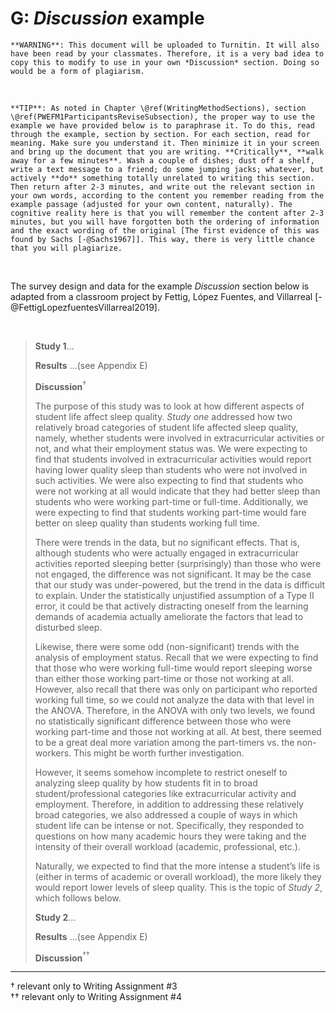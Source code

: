 # G: *Discussion* example {-}

```block2
**WARNING**: This document will be uploaded to Turnitin. It will also have been read by your classmates. Therefore, it is a very bad idea to copy this to modify to use in your own *Discussion* section. Doing so would be a form of plagiarism. 
```

<br/>

```block2
**TIP**: As noted in Chapter \@ref(WritingMethodSections), section \@ref(PWEFM1ParticipantsReviseSubsection), the proper way to use the example we have provided below is to paraphrase it. To do this, read through the example, section by section. For each section, read for meaning. Make sure you understand it. Then minimize it in your screen and bring up the document that you are writing. **Critically**, **walk away for a few minutes**. Wash a couple of dishes; dust off a shelf, write a text message to a friend; do some jumping jacks; whatever, but actively **do** something totally unrelated to writing this section. Then return after 2-3 minutes, and write out the relevant section in your own words, according to the content you remember reading from the example passage (adjusted for your own content, naturally). The cognitive reality here is that you will remember the content after 2-3 minutes, but you will have forgotten both the ordering of information and the exact wording of the original [The first evidence of this was found by Sachs [-@Sachs1967]]. This way, there is very little chance that you will plagiarize.
```

<br/>

The survey design and data for the example *Discussion* section below is adapted from a classroom project by Fettig, López Fuentes, and Villarreal [-@FettigLopezfuentesVillarreal2019].

<br/>

>**Study 1**...
>
>**Results** ...(see Appendix E)  
>
>**Discussion**$^{\dagger}$
>
>The purpose of this study was to look at how different aspects of student life affect sleep quality. *Study one* addressed how two relatively broad categories of student life affected sleep quality, namely, whether students were involved in extracurricular activities or not, and what their employment status was. We were expecting to find that students involved in extracurricular activities would report having lower quality sleep than students who were not involved in such activities. We were also expecting to find that students who were not working at all would indicate that they had better sleep than students who were working part-time or full-time. Additionally, we were expecting to find that students working part-time would fare better on sleep quality than students working full time.
>
>There were trends in the data, but no significant effects. That is, although students who were actually engaged in extracurricular activities reported sleeping better (surprisingly) than those who were not engaged, the difference was not significant. It may be the case that our study was under-powered, but the trend in the data is difficult to explain. Under the statistically unjustified assumption of a Type II error, it could be that actively distracting oneself from the learning demands of academia actually ameliorate the factors that lead to disturbed sleep.
>
>Likewise, there were some odd (non-significant) trends with the analysis of employment status. Recall that we were expecting to find that those who were working full-time would report sleeping worse than either those working part-time or those not working at all. However, also recall that there was only on participant who reported working full time, so we could not analyze the data with that level in the ANOVA. Therefore, in the ANOVA with only two levels, we found no statistically significant difference between those who were working part-time and those not working at all. At best, there seemed to be a great deal more variation among the part-timers vs. the non-workers. This might be worth further investigation.
>
>However, it seems somehow incomplete to restrict oneself to analyzing sleep quality by how students fit in to broad student/professional categories like extracurricular activity and employment. Therefore, in addition to addressing these relatively broad categories, we also addressed a couple of ways in which student life can be intense or not. Specifically, they responded to questions on how many academic hours they were taking and the intensity of their overall workload (academic, professional, etc.).
>
>Naturally, we expected to find that the more intense a student's life is (either in terms of academic or overall workload), the more likely they would report lower levels of sleep quality. This is the topic of *Study 2*, which follows below. 
>
>**Study 2**...  
>  
>**Results** ...(see Appendix E)  
>
>**Discussion**$^{\dagger\dagger}$

---

$\dagger$ relevant only to Writing Assignment #3  
$\dagger\dagger$ relevant only to Writing Assignment #4  